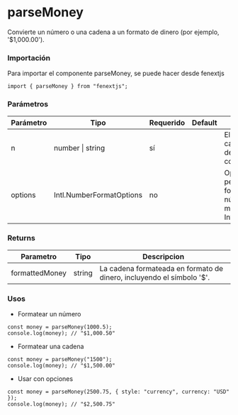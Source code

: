 # parseMoney

Convierte un número o una cadena a un formato de dinero (por ejemplo, '$1,000.00').

### Importación

Para importar el componente parseMoney, se puede hacer desde fenextjs

```tsx copy
import { parseMoney } from "fenextjs";
```

### Parámetros

| Parámetro | Tipo                     | Requerido | Default | Descripcion                                                                           |
| --------- | ------------------------ | --------- | ------- | ------------------------------------------------------------------------------------- |
| n         | number \| string         | sí        |         | El número o cadena que se debe formatear como dinero.                                 |
| options   | Intl.NumberFormatOptions | no        |         | Opciones para personalizar el formato de número. Se pasa al método Intl.NumberFormat. |

### Returns

| Parametro      | Tipo   | Descripcion                                                           |
| -------------- | ------ | --------------------------------------------------------------------- |
| formattedMoney | string | La cadena formateada en formato de dinero, incluyendo el símbolo '$'. |

### Usos

- Formatear un número

```tsx copy
const money = parseMoney(1000.5);
console.log(money); // "$1,000.50"
```

- Formatear una cadena

```tsx copy
const money = parseMoney("1500");
console.log(money); // "$1,500.00"
```

- Usar con opciones

```tsx copy
const money = parseMoney(2500.75, { style: "currency", currency: "USD" });
console.log(money); // "$2,500.75"
```
